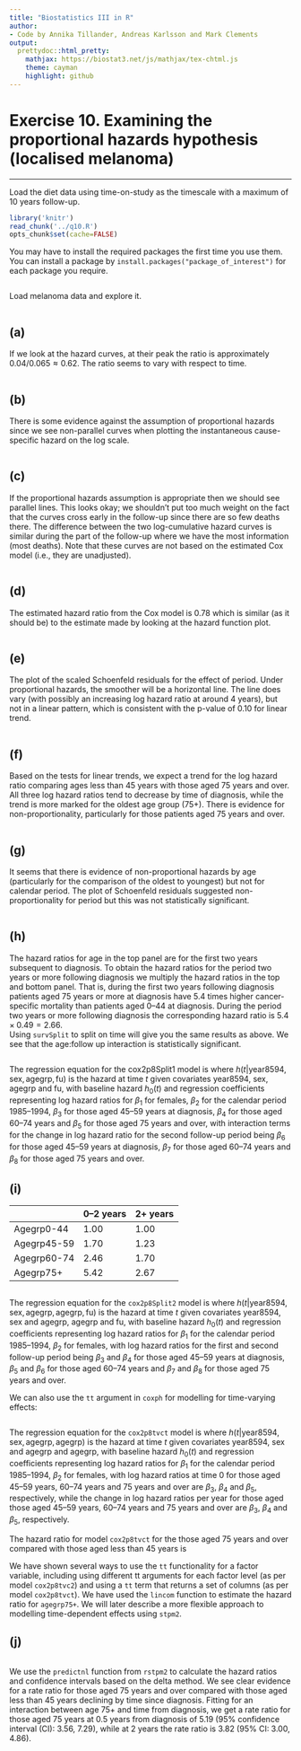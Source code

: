 ```yaml
---
title: "Biostatistics III in R"
author:
- Code by Annika Tillander, Andreas Karlsson and Mark Clements
output:
  prettydoc::html_pretty:
    mathjax: https://biostat3.net/js/mathjax/tex-chtml.js
    theme: cayman
    highlight: github
---
```



# Exercise 10. Examining the proportional hazards hypothesis (localised melanoma) #

-----------

Load the diet data using time-on-study as the timescale with a maximum of 10 years follow-up.

```r
library('knitr')
read_chunk('../q10.R')
opts_chunk$set(cache=FALSE)
```

You may have to install the required packages the first time you use them. You can install a package by `install.packages("package_of_interest")` for each package you require.

```r
```
Load melanoma data and explore it.

```r
```

## (a) ## 

If we look at the hazard curves, at their peak the ratio is
approximately $0.04/0.065\approx0.62$. The ratio seems to vary with respect to time.

```r
```

## (b) ## 
There is some evidence against the assumption of
proportional hazards since we see non-parallel curves
when plotting the instantaneous cause-specific hazard on the
log scale.

```r
```

## (c) ## 

If the proportional hazards assumption is appropriate then we
should see parallel lines. This looks
okay; we shouldn’t put too much weight on the fact that the
curves cross early in the follow-up since there are so few
deaths there. The difference between the two log-cumulative
hazard curves is similar during the part of the follow-up where
we have the most information (most deaths). Note that these
curves are not based on the estimated Cox model (i.e., they
are unadjusted).
		

```r
```

## (d) ## 
The estimated hazard ratio from the Cox model is $0.78$ which is
similar (as it should be) to the estimate made by looking at the
hazard function plot.

```r
```

## (e) ## 
The plot of the scaled Schoenfeld residuals for the effect of
period. Under proportional hazards, the smoother will be a horizontal
line.  The line does vary (with possibly an increasing log hazard
ratio at around 4 years), but not in a linear pattern, which is
consistent with the p-value of 0.10 for linear trend.

```r
```


## (f) ## 

Based on the tests for linear trends, we expect a trend for the log hazard ratio comparing ages less than 45 years with those aged 75 years and over. All three log hazard ratios tend to decrease by time of diagnosis, while the trend is more marked for the oldest age group (75+). There is evidence for non-proportionality, particularly for those patients aged 75 years and over.

```r
```


## (g) ## 
It seems that there is evidence of non-proportional hazards by
age (particularly for the comparison of the oldest to youngest)
but not for calendar period. The plot of Schoenfeld residuals
suggested non-proportionality for period but this was not
statistically significant.

```r
```

## (h) ## 

The hazard ratios for age in the top panel are for the first two
years subsequent to diagnosis. To obtain the hazard ratios for
the period two years or more following diagnosis we multiply the
hazard ratios in the top and bottom panel. That is, during the
first two years following diagnosis patients aged 75 years or
more at diagnosis have 5.4 times higher cancer-specific
mortality than patients aged 0–44 at diagnosis. During the
period two years or more following diagnosis the corresponding
hazard ratio is $5.4 \times 0.49=2.66$.\
Using `survSplit` to split on time will give you the same results
as above. We see that the age:follow up interaction is
statistically significant.


```r
```


The regression equation for the cox2p8Split1 model is 
\begin{align*}
h(t|\text{year8594},\text{sex},\text{agegrp},\text{fu}) &= h_0(t) \exp(\beta_1 I(\text{sex}=\text{"Female"})+\beta_2 I(\text{year8594}=\text{"Diagnosed 85-94"})+\\
&\qquad\beta_3 I(\text{agegrp}=\text{"45-59"})+\beta_4 I(\text{agegrp}=\text{"60-74"})+\beta_5 I(\text{agegrp}=\text{"75+"}) + \\
&\qquad \beta_6 I(\text{agegrp}=\text{"45-59"} \&\ \text{fu}=2)+\beta_7 I(\text{agegrp}=\text{"60-74"}  \&\ \text{fu}=2)+\beta_8 I(\text{agegrp}=\text{"75+"} \&\ \text{fu}=2))
\end{align*}
where $h(t|\text{year8594},\text{sex},\text{agegrp},\text{fu})$ is the hazard at time $t$ given covariates $\text{year8594}$, $\text{sex}$, $\text{agegrp}$ and $\text{fu}$, with baseline hazard $h_0(t)$ and regression coefficients representing log hazard ratios for $\beta_1$ for females, $\beta_2$ for the calendar period 1985--1994, $\beta_3$ for those aged 45--59 years at diagnosis, $\beta_4$ for those aged 60--74 years and $\beta_5$ for those aged 75 years and over, with interaction terms for the change in log hazard ratio for the second follow-up period being $\beta_6$ for those aged 45--59 years at diagnosis, $\beta_7$ for those aged 60--74 years and $\beta_8$ for those aged 75 years and over.


## (i) ## 

              0–2 years   2+ years
------------- ----------- ----------
  Agegrp0-44     1.00        1.00
  Agegrp45-59    1.70        1.23
  Agegrp60-74    2.46        1.70 
  Agegrp75+      5.42        2.67


```r
```

The regression equation for the `cox2p8Split2` model is 
\begin{align*}
h(t|\text{year8594},\text{sex},\text{agegrp},\text{fu}) &= h_0(t) \exp(\beta_1 I(\text{sex}=\text{"Female"})+\beta_2 I(\text{year8594}=\text{"Diagnosed 85-94"})+\\
&\qquad\beta_3 I(\text{agegrp}=\text{"45-59"} \&\ \text{fu}=1)+\beta_4 I(\text{agegrp}=\text{"45-59"} \&\ \text{fu}=2)+\beta_5 I(\text{agegrp}=\text{"60-74"} \&\ \text{fu}=1) + \\
&\qquad \beta_6 I(\text{agegrp}=\text{"60-74"} \&\ \text{fu}=2)+\beta_7 I(\text{agegrp}=\text{"75+"}  \&\ \text{fu}=1)+\beta_8 I(\text{agegrp}=\text{"75+"} \&\ \text{fu}=2))
\end{align*}
where $h(t|\text{year8594},\text{sex},\text{agegrp},\text{agegrp},\text{fu})$ is the hazard at time $t$ given covariates $\text{year8594}$, $\text{sex}$ and $\text{agegrp}$, $\text{agegrp}$ and $\text{fu}$, with baseline hazard $h_0(t)$ and regression coefficients representing log hazard ratios for $\beta_1$ for the calendar period 1985--1994, $\beta_2$ for females, with log hazard ratios for the first and second follow-up period being $\beta_3$ and $\beta_4$ for those aged 45--59 years at diagnosis, $\beta_5$ and $\beta_6$ for those aged 60--74 years and $\beta_7$ and $\beta_8$ for those aged 75 years and over.

We can also use the `tt` argument in `coxph` for modelling for time-varying effects:

```r
```

The regression equation for the `cox2p8tvct` model is 
\begin{align*}
h(t|\text{year8594},\text{sex},\text{agegrp}) &= h_0(t) \exp(\beta_1 I(\text{sex}=\text{"Female"})+\beta_2 I(\text{year8594}=\text{"Diagnosed 85-94"})+\\
&\qquad\beta_3 I(\text{agegrp}=\text{"45-59"})+\beta_4 I(\text{agegrp}=\text{"60-64"}) + \beta_5 I(\text{agegrp}=\text{"75+"}) + \\
&\qquad \beta_6 I(\text{agegrp}=\text{"45-59"}) t +\beta_7 I(\text{agegrp}=\text{"60-74"})t + \beta_8 I(\text{agegrp}=\text{"75+"}) t)
\end{align*}
where $h(t|\text{year8594},\text{sex},\text{agegrp},\text{agegrp})$ is the hazard at time $t$ given covariates $\text{year8594}$, $\text{sex}$ and $\text{agegrp}$ and $\text{agegrp}$, with baseline hazard $h_0(t)$ and regression coefficients representing log hazard ratios for $\beta_1$ for the calendar period 1985--1994, $\beta_2$ for females, with log hazard ratios at time 0 for those aged 45--59 years, 60--74 years and 75 years and over are $\beta_3$, $\beta_4$ and $\beta_5$, respectively, while the change in log hazard ratios per year for those aged those aged 45--59 years, 60--74 years and 75 years and over are $\beta_3$, $\beta_4$ and $\beta_5$, respectively.

The hazard ratio for model `cox2p8tvct` for the those aged 75 years and over compared with those aged less than 45 years is 
\begin{align*}
\frac{h(t|\text{year8594},\text{sex},\text{agegrp}=\text{"75+"})}{h(t|\text{year8594},\text{sex},\text{agegrp}=\text{"0-44"})} &= 
\frac{h_0(t) \exp(\beta_1 I(\text{sex}=\text{"Female"})+\beta_2 I(\text{year8594}=\text{"Diagnosed 85-94"})+ \beta_5 + \beta_8 t)}{h_0(t)\exp(\beta_1 I(\text{sex}=\text{"Female"})+\beta_2 I(\text{year8594}=\text{"Diagnosed 85-94"}))} \\
&= \exp(\beta_5 + \beta_8 t)
\end{align*}

We have shown several ways to use the `tt` functionality for a factor variable, including using different tt arguments for each factor level (as per model `cox2p8tvc2`) and using a `tt` term that returns a set of columns (as per model `cox2p8tvct`). We have used the `lincom` function to estimate the hazard ratio for `agegrp75+`. We will later describe a more flexible approach to modelling time-dependent effects using `stpm2`.

## (j) ## 

```r
```

We use the `predictnl` function from `rstpm2` to calculate the hazard
ratios and confidence intervals based on the delta method. We see
clear evidence for a rate ratio for those aged 75 years and over
compared with those aged less than 45 years declining by time since
diagnosis. Fitting for an interaction between age 75+ and time from
diagnosis, we get a rate ratio for those aged 75 years at 0.5 years
from diagnosis of 5.19 (95% confidence interval (CI): 3.56, 7.29),
while at 2 years the rate ratio is 3.82 (95% CI: 3.00, 4.86).
